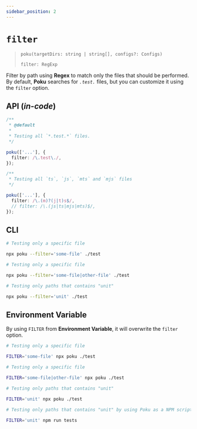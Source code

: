 ```yaml
---
sidebar_position: 2
---
```


# `filter`

> `poku(targetDirs: string | string[], configs?: Configs)`
>
> `filter: RegExp`

Filter by path using **Regex** to match only the files that should be performed. <br />
By default, **Poku** searches for _`.test.`_ files, but you can customize it using the `filter` option.

## API (_in-code_)

```ts
/**
 * @default
 *
 * Testing all `*.test.*` files.
 */

poku(['...'], {
  filter: /\.test\./,
});
```

```ts
/**
 * Testing all `ts`, `js`, `mts` and `mjs` files
 */

poku(['...'], {
  filter: /\.(m)?(j|t)s$/,
  // filter: /\.(js|ts|mjs|mts)$/,
});
```

## CLI

```bash
# Testing only a specific file

npx poku --filter='some-file' ./test
```

```bash
# Testing only a specific file

npx poku --filter='some-file|other-file' ./test
```

```bash
# Testing only paths that contains "unit"

npx poku --filter='unit' ./test
```

## Environment Variable

By using `FILTER` from **Environment Variable**, it will overwrite the `filter` option.

```bash
# Testing only a specific file

FILTER='some-file' npx poku ./test
```

```bash
# Testing only a specific file

FILTER='some-file|other-file' npx poku ./test
```

```bash
# Testing only paths that contains "unit"

FILTER='unit' npx poku ./test
```

```bash
# Testing only paths that contains "unit" by using Poku as a NPM script

FILTER='unit' npm run tests
```
